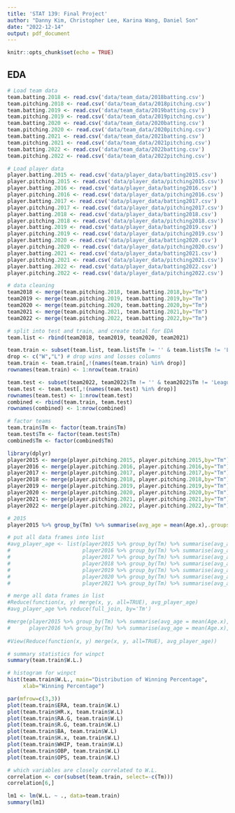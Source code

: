 ```yaml
---
title: 'STAT 139: Final Project'
author: "Danny Kim, Christopher Lee, Karina Wang, Daniel Son"
date: "2022-12-14"
output: pdf_document
---
```


```r
knitr::opts_chunk$set(echo = TRUE)
```

## EDA
```r
# Load team data
team.batting.2018 <- read.csv('data/team_data/2018batting.csv')
team.pitching.2018 <- read.csv('data/team_data/2018pitching.csv')
team.batting.2019 <- read.csv('data/team_data/2019batting.csv')
team.pitching.2019 <- read.csv('data/team_data/2019pitching.csv')
team.batting.2020 <- read.csv('data/team_data/2020batting.csv')
team.pitching.2020 <- read.csv('data/team_data/2020pitching.csv')
team.batting.2021 <- read.csv('data/team_data/2021batting.csv')
team.pitching.2021 <- read.csv('data/team_data/2021pitching.csv')
team.batting.2022 <- read.csv('data/team_data/2022batting.csv')
team.pitching.2022 <- read.csv('data/team_data/2022pitching.csv')

# Load player data
player.batting.2015 <- read.csv('data/player_data/batting2015.csv')
player.pitching.2015 <- read.csv('data/player_data/pitching2015.csv')
player.batting.2016 <- read.csv('data/player_data/batting2016.csv')
player.pitching.2016 <- read.csv('data/player_data/pitching2016.csv')
player.batting.2017 <- read.csv('data/player_data/batting2017.csv')
player.pitching.2017 <- read.csv('data/player_data/pitching2017.csv')
player.batting.2018 <- read.csv('data/player_data/batting2018.csv')
player.pitching.2018 <- read.csv('data/player_data/pitching2018.csv')
player.batting.2019 <- read.csv('data/player_data/batting2019.csv')
player.pitching.2019 <- read.csv('data/player_data/pitching2019.csv')
player.batting.2020 <- read.csv('data/player_data/batting2020.csv')
player.pitching.2020 <- read.csv('data/player_data/pitching2020.csv')
player.batting.2021 <- read.csv('data/player_data/batting2021.csv')
player.pitching.2021 <- read.csv('data/player_data/pitching2021.csv')
player.batting.2022 <- read.csv('data/player_data/batting2022.csv')
player.pitching.2022 <- read.csv('data/player_data/pitching2022.csv')
```

```r
# data cleaning
team2018 <- merge(team.pitching.2018, team.batting.2018,by="Tm")
team2019 <- merge(team.pitching.2019, team.batting.2019,by="Tm")
team2020 <- merge(team.pitching.2020, team.batting.2020,by="Tm")
team2021 <- merge(team.pitching.2021, team.batting.2021,by="Tm")
team2022 <- merge(team.pitching.2022, team.batting.2022,by="Tm")

# split into test and train, and create total for EDA
team.list <- rbind(team2018, team2019, team2020, team2021)

team.train <- subset(team.list, team.list$Tm != '' & team.list$Tm != 'League Average')
drop <- c("W","L") # drop wins and losses columns
team.train <- team.train[,!(names(team.train) %in% drop)]
rownames(team.train) <- 1:nrow(team.train)

team.test <- subset(team2022, team2022$Tm != '' & team2022$Tm != 'League Average')
team.test <- team.test[,!(names(team.test) %in% drop)]
rownames(team.test) <- 1:nrow(team.test)
combined <- rbind(team.train, team.test)
rownames(combined) <- 1:nrow(combined)

# factor teams
team.train$Tm <- factor(team.train$Tm)
team.test$Tm <- factor(team.test$Tm)
combined$Tm <- factor(combined$Tm)
```

```r
library(dplyr)
player2015 <- merge(player.pitching.2015, player.pitching.2015,by="Tm")
player2016 <- merge(player.pitching.2016, player.pitching.2016,by="Tm")
player2017 <- merge(player.pitching.2017, player.pitching.2017,by="Tm")
player2018 <- merge(player.pitching.2018, player.pitching.2018,by="Tm")
player2019 <- merge(player.pitching.2019, player.pitching.2019,by="Tm")
player2020 <- merge(player.pitching.2020, player.pitching.2020,by="Tm")
player2021 <- merge(player.pitching.2021, player.pitching.2021,by="Tm")
player2022 <- merge(player.pitching.2022, player.pitching.2022,by="Tm") # test

# 2015
player2015 %>% group_by(Tm) %>% summarise(avg_age = mean(Age.x),.groups = 'drop')

# put all data frames into list
#avg_player_age <- list(player2015 %>% group_by(Tm) %>% summarise(avg_age = mean(Age.x),.groups = 'drop'),
#                       player2016 %>% group_by(Tm) %>% summarise(avg_age = mean(Age.x),.groups = 'drop'),
#                       player2017 %>% group_by(Tm) %>% summarise(avg_age = mean(Age.x),.groups = 'drop'),
#                       player2018 %>% group_by(Tm) %>% summarise(avg_age = mean(Age.x),.groups = 'drop'),
#                       player2019 %>% group_by(Tm) %>% summarise(avg_age = mean(Age.x),.groups = 'drop'),
#                       player2020 %>% group_by(Tm) %>% summarise(avg_age = mean(Age.x),.groups = 'drop'),
#                       player2021 %>% group_by(Tm) %>% summarise(avg_age = mean(Age.x),.groups = 'drop'))

# merge all data frames in list
#Reduce(function(x, y) merge(x, y, all=TRUE), avg_player_age)
#avg_player_age %>% reduce(full_join, by='Tm')

#merge(player2015 %>% group_by(Tm) %>% summarise(avg_age = mean(Age.x),.groups = 'drop'),
#      player2016 %>% group_by(Tm) %>% summarise(avg_age = mean(Age.x),.groups = 'drop'),)
 
#View(Reduce(function(x, y) merge(x, y, all=TRUE), avg_player_age))
```

```r
# summary statistics for winpct
summary(team.train$W.L.)

# histogram for winpct
hist(team.train$W.L., main="Distribution of Winning Percentage",
     xlab="Winning Percentage")
```
```r
par(mfrow=c(3,3))
plot(team.train$ERA, team.train$W.L)
plot(team.train$HR.x, team.train$W.L)
plot(team.train$RA.G, team.train$W.L)
plot(team.train$R.G, team.train$W.L)
plot(team.train$BA, team.train$W.L)
plot(team.train$H.x, team.train$W.L)
plot(team.train$WHIP, team.train$W.L)
plot(team.train$OBP, team.train$W.L)
plot(team.train$OPS, team.train$W.L)
```
```r
# which variables are closely correlated to W.L.
correlation <- cor(subset(team.train, select=-c(Tm)))
correlation[6,]
```


```r
lm1 <- lm(W.L. ~ ., data=team.train)
summary(lm1)
```

